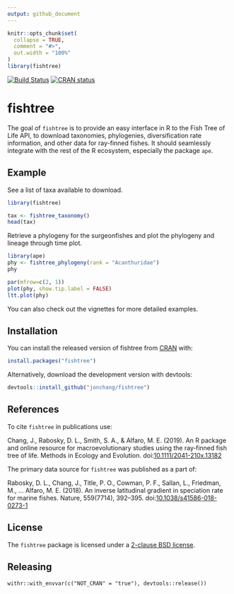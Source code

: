 ```yaml
---
output: github_document
---
```


<!-- README.md is generated from README.Rmd. Please edit that file -->

```r
knitr::opts_chunk$set(
  collapse = TRUE,
  comment = "#>",
  out.width = "100%"
)
library(fishtree)
```

[![Build Status](https://travis-ci.com/jonchang/fishtree.svg?token=CAAYReeKsDcnZM7jk2wY&branch=master)](https://travis-ci.com/jonchang/fishtree)
[![CRAN status](https://www.r-pkg.org/badges/version/fishtree)](https://cran.r-project.org/package=fishtree)

# fishtree

The goal of `fishtree` is to provide an easy interface in R to the Fish Tree of Life API, to download taxonomies, phylogenies, diversification rate information, and other data for ray-finned fishes. It should seamlessly integrate with the rest of the R ecosystem, especially the package `ape`.

## Example

See a list of taxa available to download.

```r
library(fishtree)

tax <- fishtree_taxonomy()
head(tax)
```

Retrieve a phylogeny for the surgeonfishes and plot the phylogeny and lineage through time plot.

```r
library(ape)
phy <- fishtree_phylogeny(rank = "Acanthuridae")
phy
```

```r
par(mfrow=c(2, 1))
plot(phy, show.tip.label = FALSE)
ltt.plot(phy)
```

You can also check out the vignettes for more detailed examples.

## Installation

You can install the released version of fishtree from [CRAN](https://CRAN.R-project.org) with:

```r
install.packages("fishtree")
```

Alternatively, download the development version with devtools:

```r
devtools::install_github("jonchang/fishtree")
```

## References

To cite `fishtree` in publications use:

Chang, J., Rabosky, D. L., Smith, S. A., & Alfaro, M. E. (2019). An R package and online resource for macroevolutionary studies using the ray‐finned fish tree of life. Methods in Ecology and Evolution. doi:[10.1111/2041-210x.13182](https://doi.org/10.1111/2041-210x.13182)

The primary data source for `fishtree` was published as a part of:

Rabosky, D. L., Chang, J., Title, P. O., Cowman, P. F., Sallan, L., Friedman, M., … Alfaro, M. E. (2018). An inverse latitudinal gradient in speciation rate for marine fishes. Nature, 559(7714), 392–395. doi:[10.1038/s41586-018-0273-1](https://doi.org/10.1038/s41586-018-0273-1)

## License

The `fishtree` package is licensed under a [2-clause BSD license](https://opensource.org/licenses/BSD-2-Clause).

## Releasing

```
withr::with_envvar(c("NOT_CRAN" = "true"), devtools::release())
```
